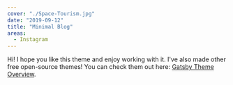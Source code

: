 ```yaml
---
cover: "./Space-Tourism.jpg"
date: "2019-09-12"
title: "Minimal Blog"
areas:
  - Instagram
---
```


Hi! I hope you like this theme and enjoy working with it. I've also made other free open-source themes! You can check them out here: [Gatsby Theme Overview](https://themes.lekoarts.de).

